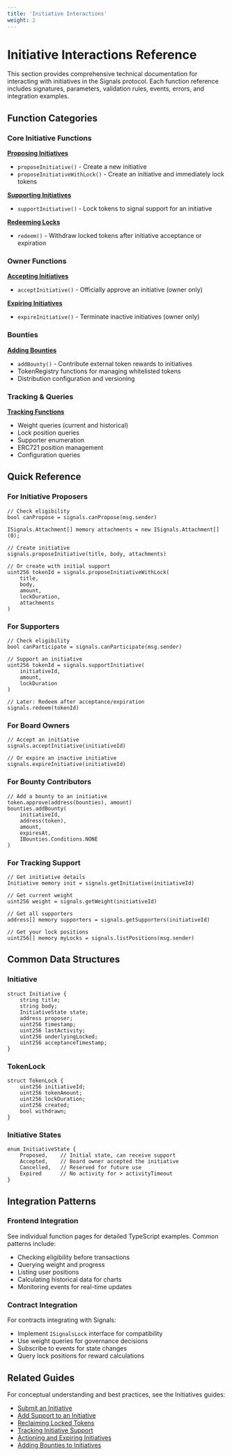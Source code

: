 ```yaml
---
title: 'Initiative Interactions'
weight: 2
---
```


# Initiative Interactions Reference

This section provides comprehensive technical documentation for interacting with initiatives in the Signals protocol. Each function reference includes signatures, parameters, validation rules, events, errors, and integration examples.

## Function Categories

### Core Initiative Functions

**[Proposing Initiatives](/reference/initiative-functions/propose-initiative)**
- `proposeInitiative()` - Create a new initiative
- `proposeInitiativeWithLock()` - Create an initiative and immediately lock tokens

**[Supporting Initiatives](/reference/initiative-functions/support-initiative)**
- `supportInitiative()` - Lock tokens to signal support for an initiative

**[Redeeming Locks](/reference/initiative-functions/redeem)**
- `redeem()` - Withdraw locked tokens after initiative acceptance or expiration

### Owner Functions

**[Accepting Initiatives](/reference/initiative-functions/accept-initiative)**
- `acceptInitiative()` - Officially approve an initiative (owner only)

**[Expiring Initiatives](/reference/initiative-functions/expire-initiative)**
- `expireInitiative()` - Terminate inactive initiatives (owner only)

### Bounties

**[Adding Bounties](/reference/initiative-functions/add-bounty)**
- `addBounty()` - Contribute external token rewards to initiatives
- TokenRegistry functions for managing whitelisted tokens
- Distribution configuration and versioning

### Tracking & Queries

**[Tracking Functions](/reference/initiative-functions/tracking-functions)**
- Weight queries (current and historical)
- Lock position queries
- Supporter enumeration
- ERC721 position management
- Configuration queries

## Quick Reference

### For Initiative Proposers

```solidity
// Check eligibility
bool canPropose = signals.canPropose(msg.sender)

ISignals.Attachment[] memory attachments = new ISignals.Attachment[](0);

// Create initiative
signals.proposeInitiative(title, body, attachments)

// Or create with initial support
uint256 tokenId = signals.proposeInitiativeWithLock(
    title,
    body,
    amount,
    lockDuration,
    attachments
)
```

### For Supporters

```solidity
// Check eligibility
bool canParticipate = signals.canParticipate(msg.sender)

// Support an initiative
uint256 tokenId = signals.supportInitiative(
    initiativeId,
    amount,
    lockDuration
)

// Later: Redeem after acceptance/expiration
signals.redeem(tokenId)
```

### For Board Owners

```solidity
// Accept an initiative
signals.acceptInitiative(initiativeId)

// Or expire an inactive initiative
signals.expireInitiative(initiativeId)
```

### For Bounty Contributors

```solidity
// Add a bounty to an initiative
token.approve(address(bounties), amount)
bounties.addBounty(
    initiativeId,
    address(token),
    amount,
    expiresAt,
    IBounties.Conditions.NONE
)
```

### For Tracking Support

```solidity
// Get initiative details
Initiative memory init = signals.getInitiative(initiativeId)

// Get current weight
uint256 weight = signals.getWeight(initiativeId)

// Get all supporters
address[] memory supporters = signals.getSupporters(initiativeId)

// Get your lock positions
uint256[] memory myLocks = signals.listPositions(msg.sender)
```

## Common Data Structures

### Initiative

```solidity
struct Initiative {
    string title;
    string body;
    InitiativeState state;
    address proposer;
    uint256 timestamp;
    uint256 lastActivity;
    uint256 underlyingLocked;
    uint256 acceptanceTimestamp;
}
```

### TokenLock

```solidity
struct TokenLock {
    uint256 initiativeId;
    uint256 tokenAmount;
    uint256 lockDuration;
    uint256 created;
    bool withdrawn;
}
```

### Initiative States

```solidity
enum InitiativeState {
    Proposed,    // Initial state, can receive support
    Accepted,    // Board owner accepted the initiative
    Cancelled,   // Reserved for future use
    Expired      // No activity for > activityTimeout
}
```

## Integration Patterns

### Frontend Integration

See individual function pages for detailed TypeScript examples. Common patterns include:

- Checking eligibility before transactions
- Querying weight and progress
- Listing user positions
- Calculating historical data for charts
- Monitoring events for real-time updates

### Contract Integration

For contracts integrating with Signals:

- Implement `ISignalsLock` interface for compatibility
- Use weight queries for governance decisions
- Subscribe to events for state changes
- Query lock positions for reward calculations

## Related Guides

For conceptual understanding and best practices, see the Initiatives guides:
- [Submit an Initiative](/initiatives/submit-initiative)
- [Add Support to an Initiative](/initiatives/support-initiative)
- [Reclaiming Locked Tokens](/initiatives/reclaim-tokens)
- [Tracking Initiative Support](/initiatives/track-support)
- [Actioning and Expiring Initiatives](/initiatives/action-expire-initiative)
- [Adding Bounties to Initiatives](/initiatives/add-bounties)
